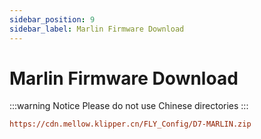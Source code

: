 ```yaml
---
sidebar_position: 9
sidebar_label: Marlin Firmware Download
---
```


# Marlin Firmware Download

:::warning Notice
Please do not use Chinese directories
:::

```cfg
https://cdn.mellow.klipper.cn/FLY_Config/D7-MARLIN.zip
```